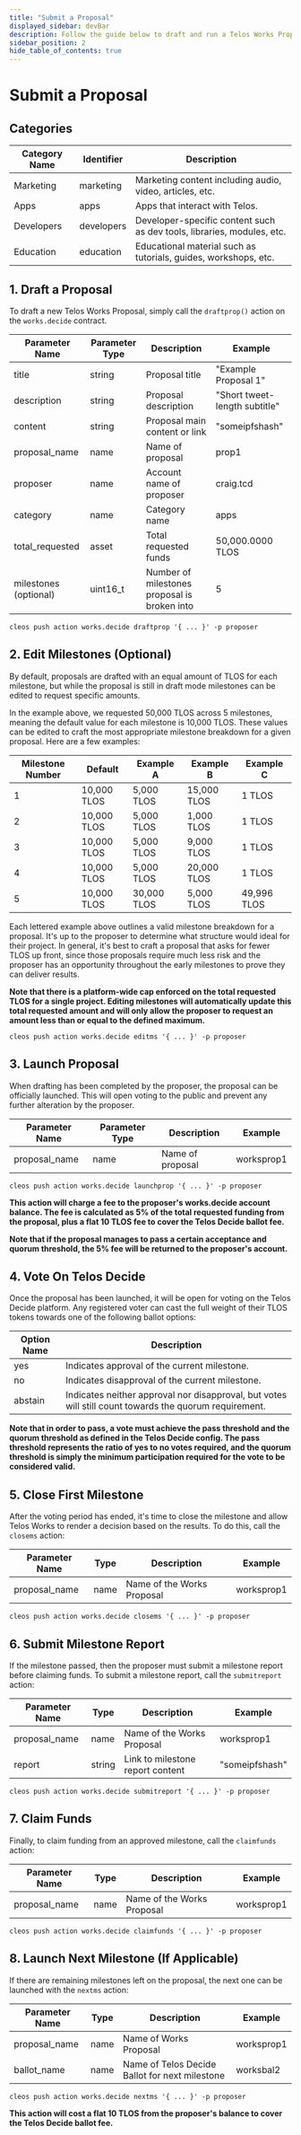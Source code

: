 ```yaml
---
title: "Submit a Proposal"
displayed_sidebar: devBar
description: Follow the guide below to draft and run a Telos Works Proposal
sidebar_position: 2
hide_table_of_contents: true
---
```


# Submit a Proposal

## Categories

| Category Name | Identifier | Description                                                            |
| ------------- | ---------- | ---------------------------------------------------------------------- |
| Marketing     | marketing  | Marketing content including audio, video, articles, etc.               |
| Apps          | apps       | Apps that interact with Telos.                                         |
| Developers    | developers | Developer-specific content such as dev tools, libraries, modules, etc. |
| Education     | education  | Educational material such as tutorials, guides, workshops, etc.        |

## 1. Draft a Proposal

To draft a new Telos Works Proposal, simply call the `draftprop()` action on the `works.decide` contract.

| Parameter Name        | Parameter Type | Description                                  | Example                       |
| --------------------- | -------------- | -------------------------------------------- | ----------------------------- |
| title                 | string         | Proposal title                               | "Example Proposal 1"          |
| description           | string         | Proposal description                         | "Short tweet-length subtitle" |
| content               | string         | Proposal main content or link                | "someipfshash"                |
| proposal\_name        | name           | Name of proposal                             | prop1                         |
| proposer              | name           | Account name of proposer                     | craig.tcd                     |
| category              | name           | Category name                                | apps                          |
| total\_requested      | asset          | Total requested funds                        | 50,000.0000 TLOS              |
| milestones (optional) | uint16\_t      | Number of milestones proposal is broken into | 5                             |

```
cleos push action works.decide draftprop '{ ... }' -p proposer
```

## 2. Edit Milestones (Optional)

By default, proposals are drafted with an equal amount of TLOS for each milestone, but while the proposal is still in draft mode milestones can be edited to request specific amounts.

In the example above, we requested 50,000 TLOS across 5 milestones, meaning the default value for each milestone is 10,000 TLOS. These values can be edited to craft the most appropriate milestone breakdown for a given proposal. Here are a few examples:

| Milestone Number | Default     | Example A   | Example B   | Example C   |
| ---------------- | ----------- | ----------- | ----------- | ----------- |
| 1                | 10,000 TLOS | 5,000 TLOS  | 15,000 TLOS | 1 TLOS      |
| 2                | 10,000 TLOS | 5,000 TLOS  | 1,000 TLOS  | 1 TLOS      |
| 3                | 10,000 TLOS | 5,000 TLOS  | 9,000 TLOS  | 1 TLOS      |
| 4                | 10,000 TLOS | 5,000 TLOS  | 20,000 TLOS | 1 TLOS      |
| 5                | 10,000 TLOS | 30,000 TLOS | 5,000 TLOS  | 49,996 TLOS |

Each lettered example above outlines a valid milestone breakdown for a proposal. It's up to the proposer to determine what structure would ideal for their project. In general, it's best to craft a proposal that asks for fewer TLOS up front, since those proposals require much less risk and the proposer has an opportunity throughout the early milestones to prove they can deliver results.

__Note that there is a platform-wide cap enforced on the total requested TLOS for a single project. Editing milestones will automatically update this total requested amount and will only allow the proposer to request an amount less than or equal to the defined maximum.__

```
cleos push action works.decide editms '{ ... }' -p proposer
```

## 3. Launch Proposal

When drafting has been completed by the proposer, the proposal can be officially launched. This will open voting to the public and prevent any further alteration by the proposer.

| Parameter Name | Parameter Type | Description      | Example    |
| -------------- | -------------- | ---------------- | ---------- |
| proposal\_name | name           | Name of proposal | worksprop1 |

```
cleos push action works.decide launchprop '{ ... }' -p proposer
```

__This action will charge a fee to the proposer's works.decide account balance. The fee is calculated as 5% of the total requested funding from the proposal, plus a flat 10 TLOS fee to cover the Telos Decide ballot fee.&#x20;__

__Note that if the proposal manages to pass a certain acceptance and quorum threshold, the 5% fee will be returned to the proposer's account.__

## 4. Vote On Telos Decide

Once the proposal has been launched, it will be open for voting on the Telos Decide platform. Any registered voter can cast the full weight of their TLOS tokens towards one of the following ballot options:

| Option Name | Description                                                                                            |
| ----------- | ------------------------------------------------------------------------------------------------------ |
| yes         | Indicates approval of the current milestone.                                                           |
| no          | Indicates disapproval of the current milestone.                                                        |
| abstain     | Indicates neither approval nor disapproval, but votes will still count towards the quorum requirement. |

__Note that in order to pass, a vote must achieve the pass threshold and the quorum threshold as defined in the Telos Decide config. The pass threshold represents the ratio of yes to no votes required, and the quorum threshold is simply the minimum participation required for the vote to be considered valid.__

## 5. Close First Milestone

After the voting period has ended, it's time to close the milestone and allow Telos Works to render a decision based on the results. To do this, call the `closems` action:

| Parameter Name | Type | Description                | Example    |
| -------------- | ---- | -------------------------- | ---------- |
| proposal\_name | name | Name of the Works Proposal | worksprop1 |

```
cleos push action works.decide closems '{ ... }' -p proposer
```

## 6. Submit Milestone Report

If the milestone passed, then the proposer must submit a milestone report before claiming funds. To submit a milestone report, call the `submitreport` action:

| Parameter Name | Type   | Description                      | Example        |
| -------------- | ------ | -------------------------------- | -------------- |
| proposal\_name | name   | Name of the Works Proposal       | worksprop1     |
| report         | string | Link to milestone report content | "someipfshash" |

```
cleos push action works.decide submitreport '{ ... }' -p proposer
```

## 7. Claim Funds

Finally, to claim funding from an approved milestone, call the `claimfunds` action:

| Parameter Name | Type | Description                | Example    |
| -------------- | ---- | -------------------------- | ---------- |
| proposal\_name | name | Name of the Works Proposal | worksprop1 |

```
cleos push action works.decide claimfunds '{ ... }' -p proposer
```

## 8. Launch Next Milestone (If Applicable)

If there are remaining milestones left on the proposal, the next one can be launched with the `nextms` action:

| Parameter Name | Type | Description                                    | Example    |
| -------------- | ---- | ---------------------------------------------- | ---------- |
| proposal\_name | name | Name of Works Proposal                         | worksprop1 |
| ballot\_name   | name | Name of Telos Decide Ballot for next milestone | worksbal2  |

```
cleos push action works.decide nextms '{ ... }' -p proposer
```

__This action will cost a flat 10 TLOS from the proposer's balance to cover the Telos Decide ballot fee.__
